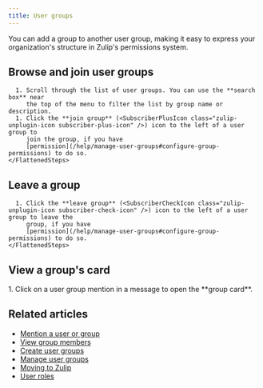 ```yaml
---
title: User groups
---
```






<CloudPaidPlansOnly />

<UserGroupsIntro />

<UserGroupsApplications />

You can add a group to another user group, making it easy to express your
organization's structure in Zulip's permissions system.

## Browse and join user groups

<Tabs>
  <TabItem label="Desktop/Web">
    <FlattenedSteps>
      <NavigationSteps target="relative/group/all" />

      1. Scroll through the list of user groups. You can use the **search box** near
         the top of the menu to filter the list by group name or description.
      1. Click the **join group** (<SubscriberPlusIcon class="zulip-unplugin-icon subscriber-plus-icon" />) icon to the left of a user group to
         join the group, if you have
         [permission](/help/manage-user-groups#configure-group-permissions) to do so.
    </FlattenedSteps>
  </TabItem>
</Tabs>

## Leave a group

<Tabs>
  <TabItem label="Desktop/Web">
    <FlattenedSteps>
      <NavigationSteps target="relative/gear/group-settings" />

      1. Click the **leave group** (<SubscriberCheckIcon class="zulip-unplugin-icon subscriber-check-icon" />) icon to the left of a user group to leave the
         group, if you have
         [permission](/help/manage-user-groups#configure-group-permissions) to do so.
    </FlattenedSteps>
  </TabItem>
</Tabs>

## View a group's card

<Tabs>
  <TabItem label="Desktop/Web">
    <Steps>
      1. Click on a user group mention in a message to open the **group card**.
    </Steps>
  </TabItem>
</Tabs>

## Related articles

* [Mention a user or group](/help/mention-a-user-or-group)
* [View group members](/help/view-group-members)
* [Create user groups](/help/create-user-groups)
* [Manage user groups](/help/manage-user-groups)
* [Moving to Zulip](/help/moving-to-zulip)
* [User roles](/help/user-roles)
